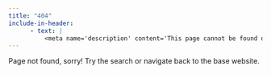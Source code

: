 ```yaml
---
title: "404"
include-in-header:
      - text: |
          <meta name='description' content='This page cannot be found on this website.'>
---
```


Page not found, sorry! Try the search or navigate back to the base website.